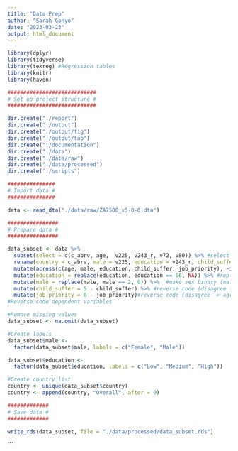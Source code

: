 ---
title: "Data Prep"
author: "Sarah Gonyo"
date: "2023-03-23"
output: html_document
---

```{r, include=FALSE}

library(dplyr)
library(tidyverse)
library(texreg) #Regression tables
library(knitr)
library(haven)

############################
# Set up project structure #
############################

dir.create("./report")
dir.create("./output")
dir.create("./output/fig")
dir.create("./output/tab")
dir.create("./documentation")
dir.create("./data")
dir.create("./data/raw")
dir.create("./data/processed")
dir.create("./scripts")

###############
# Import data #
###############

data <- read_dta("./data/raw/ZA7500_v5-0-0.dta")

################
# Prepare data #
################

data_subset <- data %>%
  subset(select = c(c_abrv, age,  v225, v243_r, v72, v80)) %>% #select variables of interest
  rename(country = c_abrv, male = v225, education = v243_r, child_suffer = v72, job_priority = v80) %>% #rename variables
  mutate(across(c(age, male, education, child_suffer, job_priority), ~ifelse(.x<0,NA,.x))) %>% #set negative values to missing
  mutate(education = replace(education, education == 66, NA)) %>% #replace other education with missing
  mutate(male = replace(male, male == 2, 0)) %>%  #make sex binary (male = 1)
  mutate(child_suffer = 5 - child_suffer) %>% #reverse code (disagree -> agree)
  mutate(job_priority = 6 - job_priority)#reverse code (disagree -> agree)
#Reverse code dependent variables

#Remove missing values
data_subset <- na.omit(data_subset)

#Create labels
data_subset$male <-
  factor(data_subset$male, labels = c("Female", "Male"))

data_subset$education <-
  factor(data_subset$education, labels = c("Low", "Medium", "High"))

#Create country list
country <- unique(data_subset$country)
country <- append(country, "Overall", after = 0)

#############
# Save data #
#############

write_rds(data_subset, file = "./data/processed/data_subset.rds")
```

```